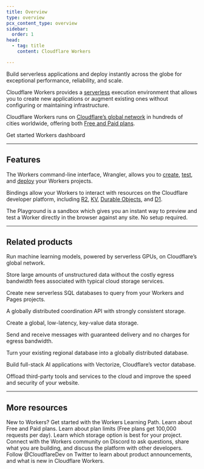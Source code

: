 ```yaml
---
title: Overview
type: overview
pcx_content_type: overview
sidebar:
  order: 1
head:
  - tag: title
    content: Cloudflare Workers

---
```



<Description>

Build serverless applications and deploy instantly across the globe for exceptional performance, reliability, and scale. 
</Description>

<Plan type="all" />

Cloudflare Workers provides a [serverless](https://www.cloudflare.com/learning/serverless/what-is-serverless/) execution environment that allows you to create new applications or augment existing ones without configuring or maintaining infrastructure.

Cloudflare Workers runs on [Cloudflare’s global network](https://www.cloudflare.com/network/) in hundreds of cities worldwide, offering both [Free and Paid plans](/workers/platform/pricing/).

 <LinkButton variant="primary" href="/workers/get-started/">Get started</LinkButton> <LinkButton variant="secondary" href="https://dash.cloudflare.com/?to=/:account/workers-and-pages/create">Workers dashboard</LinkButton>


***

## Features

<Feature header="Wrangler" href="/workers/wrangler/install-and-update/">

The Workers command-line interface, Wrangler, allows you to [create](/workers/wrangler/commands/#init), [test](/workers/wrangler/commands/#dev), and [deploy](/workers/wrangler/commands/#deploy) your Workers projects.


</Feature>

<Feature header="Bindings" href="/workers/runtime-apis/bindings/">

Bindings allow your Workers to interact with resources on the Cloudflare developer platform, including [R2](/r2/), [KV](/kv/concepts/how-kv-works/), [Durable Objects](/durable-objects/), and [D1](/d1/).


</Feature>

<Feature header="Playground" href="/workers/playground/" cta="Use the Playground">

The Playground is a sandbox which gives you an instant way to preview and test a Worker directly in the browser against any site. No setup required.


</Feature>

***

## Related products

<RelatedProduct header="Workers AI" href="/workers-ai/" product="workers-ai">

Run machine learning models, powered by serverless GPUs, on Cloudflare’s global network.


</RelatedProduct>

<RelatedProduct header="R2" href="/r2/" product="r2">

Store large amounts of unstructured data without the costly egress bandwidth fees associated with typical cloud storage services.


</RelatedProduct>

<RelatedProduct header="D1" href="/d1/" product="d1">

Create new serverless SQL databases to query from your Workers and Pages projects.


</RelatedProduct>

<RelatedProduct header="Durable Objects" href="/durable-objects/" product="durable-objects">

A globally distributed coordination API with strongly consistent storage.


</RelatedProduct>

<RelatedProduct header="KV" href="/kv/" product="kv">

Create a global, low-latency, key-value data storage.


</RelatedProduct>

<RelatedProduct header="Queues" href="/queues/" product="queues">

Send and receive messages with guaranteed delivery and no charges for egress bandwidth.


</RelatedProduct>

<RelatedProduct header="Hyperdrive" href="/hyperdrive/" product="hyperdrive">

Turn your existing regional database into a globally distributed database.


</RelatedProduct>

<RelatedProduct header="Vectorize" href="/vectorize/" product="vectorize">

Build full-stack AI applications with Vectorize, Cloudflare’s vector database.


</RelatedProduct>

<RelatedProduct header="Zaraz" href="/zaraz/" product="zaraz">

Offload third-party tools and services to the cloud and improve the speed and security of your website.


</RelatedProduct>

***

## More resources

<CardGrid>

<LinkTitleCard title="Learning Path" href="/learning-paths/workers/" icon="pen">
New to Workers? Get started with the Workers Learning Path.
</LinkTitleCard>

<LinkTitleCard title="Plans" href="/workers/platform/pricing/" icon="seti:shell">
Learn about Free and Paid plans.
</LinkTitleCard>

<LinkTitleCard title="Limits" href="/workers/platform/limits/" icon="document">
Learn about plan limits (Free plans get 100,000 requests per day).
</LinkTitleCard>

<LinkTitleCard title="Storage options" href="/workers/platform/storage-options/" icon="open-book">
Learn which storage option is best for your project.
</LinkTitleCard>

<LinkTitleCard title="Developer Discord" href="https://discord.cloudflare.com" icon="discord">
Connect with the Workers community on Discord to ask questions, share what you are building, and discuss the platform with other developers.
</LinkTitleCard>

<LinkTitleCard title="@CloudflareDev" href="https://x.com/cloudflaredev" icon="x.com">
Follow @CloudflareDev on Twitter to learn about product announcements, and what is new in Cloudflare Workers.
</LinkTitleCard>

</CardGrid>
